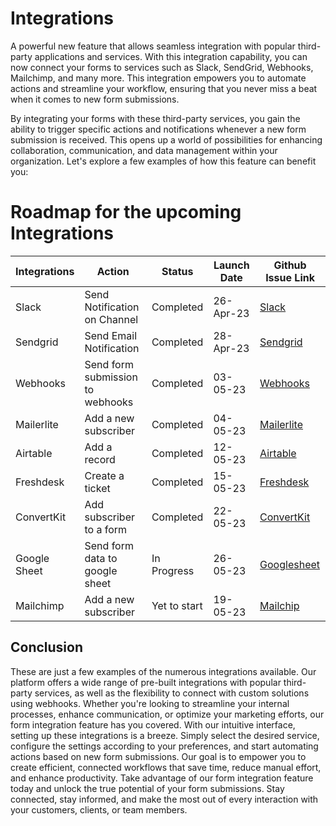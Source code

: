 # Integrations

A powerful new feature that allows seamless integration with popular third-party applications and services. With this integration capability, you can now connect your forms to services such as Slack, SendGrid, Webhooks, Mailchimp, and many more. This integration empowers you to automate actions and streamline your workflow, ensuring that you never miss a beat when it comes to new form submissions.

By integrating your forms with these third-party services, you gain the ability to trigger specific actions and notifications whenever a new form submission is received. This opens up a world of possibilities for enhancing collaboration, communication, and data management within your organization. Let's explore a few examples of how this feature can benefit you:

# Roadmap for the upcoming Integrations

| Integrations | Action                           | Status       | Launch Date | Github Issue Link                                                     |
| ------------ | -------------------------------- | ------------ | ----------- | --------------------------------------------------------------------- |
| Slack        | Send Notification on Channel     | Completed    | 26-Apr-23   | [Slack](https://github.com/formzillion/formzillion.com/issues/17)     |
| Sendgrid     | Send Email Notification          | Completed    | 28-Apr-23   | [Sendgrid](https://github.com/formzillion/formzillion.com/issues/18)  |
| Webhooks     | Send form submission to webhooks | Completed    | 03-05-23    | [Webhooks](https://github.com/formzillion/formzillion.com/issues/1)   |
| Mailerlite   | Add a new subscriber             | Completed    | 04-05-23    | [Mailerlite](https://github.com/formzillion/formzillion.com/issues/3) |
| Airtable     | Add a record                     | Completed    | 12-05-23    | [Airtable](https://github.com/formzillion/formzillion.com/issues/4)   |
| Freshdesk    | Create a ticket                  | Completed    | 15-05-23    | [Freshdesk](https://github.com/formzillion/formzillion.com/issues/5)  |
| ConvertKit   | Add subscriber to a form         | Completed    | 22-05-23    | [ConvertKit](https://github.com/formzillion/formzillion.com/issues/167)  |
| Google Sheet | Send form data to google sheet   | In Progress  | 26-05-23    | [Googlesheet](https://github.com/formzillion/formzillion.com/issues/207)   |
| Mailchimp    | Add a new subscriber             | Yet to start | 19-05-23    | [Mailchip](https://github.com/formzillion/formzillion.com/issues/2)   |


## Conclusion

These are just a few examples of the numerous integrations available. Our platform offers a wide range of pre-built integrations with popular third-party services, as well as the flexibility to connect with custom solutions using webhooks. Whether you're looking to streamline your internal processes, enhance communication, or optimize your marketing efforts, our form integration feature has you covered.
With our intuitive interface, setting up these integrations is a breeze. Simply select the desired service, configure the settings according to your preferences, and start automating actions based on new form submissions. Our goal is to empower you to create efficient, connected workflows that save time, reduce manual effort, and enhance productivity.
Take advantage of our form integration feature today and unlock the true potential of your form submissions. Stay connected, stay informed, and make the most out of every interaction with your customers, clients, or team members.

